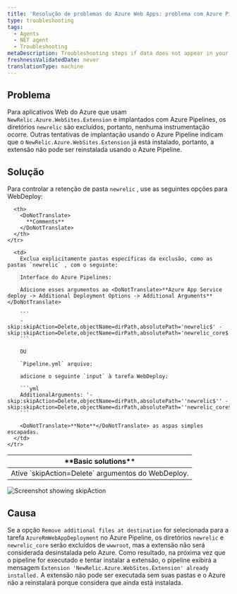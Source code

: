 ```yaml
---
title: 'Resolução de problemas do Azure Web Apps: problema com Azure Pipelines'
type: troubleshooting
tags:
  - Agents
  - NET agent
  - Troubleshooting
metaDescription: Troubleshooting steps if data does not appear in your app after you installed the New Relic .NET agent.
freshnessValidatedDate: never
translationType: machine
---
```



## Problema

Para aplicativos Web do Azure que usam `NewRelic.Azure.WebSites.Extension` e implantados com Azure Pipelines, os diretórios `newrelic` são excluídos, portanto, nenhuma instrumentação ocorre. Outras tentativas de implantação usando o Azure Pipeline indicam que o `NewRelic.Azure.WebSites.Extension` já está instalado, portanto, a extensão não pode ser reinstalada usando o Azure Pipeline.

## Solução

Para controlar a retenção de pasta `newrelic` , use as seguintes opções para WebDeploy:

<table>
  <thead>
    <tr>
      <th>
        <DoNotTranslate>
          **Basic solutions**
        </DoNotTranslate>
      </th>

      <th>
        <DoNotTranslate>
          **Comments**
        </DoNotTranslate>
      </th>
    </tr>
  </thead>

  <tbody>
    <tr>
      <td>
        Ative `skipAction=Delete` argumentos do WebDeploy.
      </td>

      <td>
        Exclua explicitamente pastas específicas da exclusão, como as pastas `newrelic` , com o seguinte:

        Interface do Azure Pipelines:

        Adicione esses argumentos ao <DoNotTranslate>**Azure App Service deploy -> Additional Deployment Options -> Additional Arguments**</DoNotTranslate>

        ```
        -skip:skipAction=Delete,objectName=dirPath,absolutePath='newrelic$' -skip:skipAction=Delete,objectName=dirPath,absolutePath='newrelic_core$'
        ```

        OU

        `Pipeline.yml` arquivo:

        adicione o seguinte `input` à tarefa WebDeploy:

        ```yml
        AdditionalArguments: '-skip:skipAction=Delete,objectName=dirPath,absolutePath=''newrelic$'' -skip:skipAction=Delete,objectName=dirPath,absolutePath=''newrelic_core$'''
        ```

        <DoNotTranslate>**Note**</DoNotTranslate> as aspas simples escapadas.
      </td>
    </tr>
  </tbody>
</table>

<img
  title="Screenshot showing skipAction"
  alt="Screenshot showing skipAction"
  src={apmSkipactioninAzurePipeline}
/>

## Causa

Se a opção `Remove additional files at destination` for selecionada para a tarefa `AzureRmWebAppDeployment` no Azure Pipeline, os diretórios `newrelic` e `newrelic_core` serão excluídos de `wwwroot`, mas a extensão não será considerada desinstalada pelo Azure. Como resultado, na próxima vez que o pipeline for executado e tentar instalar a extensão, o pipeline exibirá a mensagem `Extension 'NewRelic.Azure.WebSites.Extension' already installed.` A extensão não pode ser executada sem suas pastas e o Azure não a reinstalará porque considera que ainda está instalada.